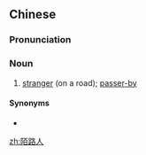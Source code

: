 ==Chinese==
{{zh-forms|type=21}}

===Pronunciation===
{{zh-pron
|m=mòlùrén
|c=mak6 lou6 jan4
|cat=n
}}

===Noun===
{{zh-noun}}

# [[stranger]] (on a road); [[passer-by]]

====Synonyms====
* {{zh-l|陌生人}}

[[zh:陌路人]]